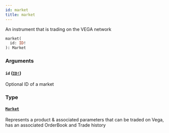 ```yaml
---
id: market
title: market
---
```


An instrument that is trading on the VEGA network

```graphql
market(
  id: ID!
): Market

```

### Arguments

#### `id` ([`ID!`](/docs/graphql/scalars/id))

Optional ID of a market

### Type

#### [`Market`](/docs/graphql/objects/market)

Represents a product & associated parameters that can be traded on Vega, has an associated OrderBook and Trade history

